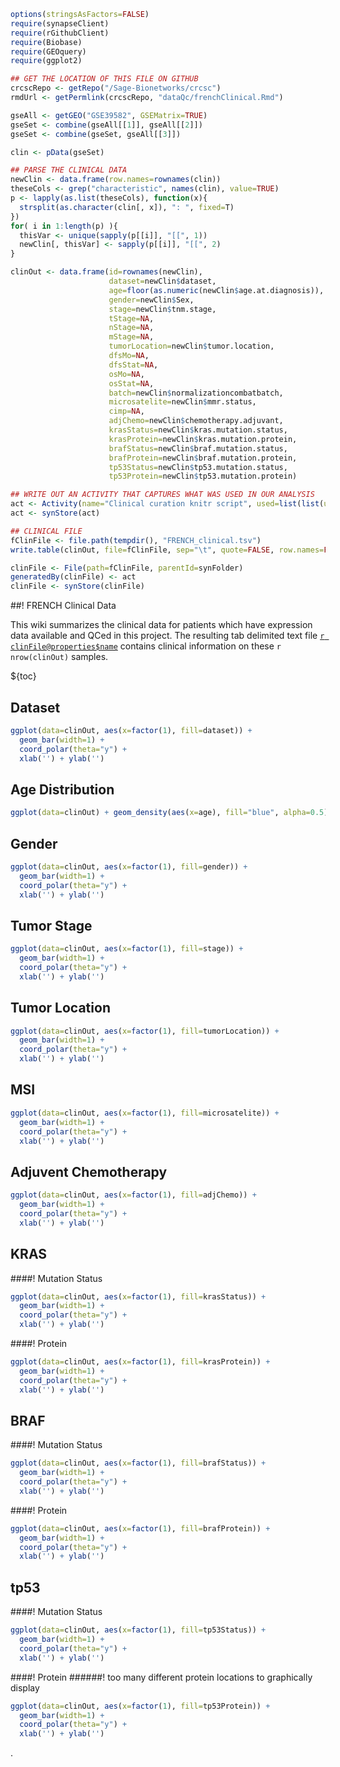 ```r
options(stringsAsFactors=FALSE)
require(synapseClient)
require(rGithubClient)
require(Biobase)
require(GEOquery)
require(ggplot2)

## GET THE LOCATION OF THIS FILE ON GITHUB
crcscRepo <- getRepo("/Sage-Bionetworks/crcsc")
rmdUrl <- getPermlink(crcscRepo, "dataQc/frenchClinical.Rmd")

gseAll <- getGEO("GSE39582", GSEMatrix=TRUE)
gseSet <- combine(gseAll[[1]], gseAll[[2]])
gseSet <- combine(gseSet, gseAll[[3]])

clin <- pData(gseSet)

## PARSE THE CLINICAL DATA
newClin <- data.frame(row.names=rownames(clin))
theseCols <- grep("characteristic", names(clin), value=TRUE)
p <- lapply(as.list(theseCols), function(x){
  strsplit(as.character(clin[, x]), ": ", fixed=T)
})
for( i in 1:length(p) ){
  thisVar <- unique(sapply(p[[i]], "[[", 1))
  newClin[, thisVar] <- sapply(p[[i]], "[[", 2)
}

clinOut <- data.frame(id=rownames(newClin),
                      dataset=newClin$dataset,
                      age=floor(as.numeric(newClin$age.at.diagnosis)),
                      gender=newClin$Sex,
                      stage=newClin$tnm.stage,
                      tStage=NA,
                      nStage=NA,
                      mStage=NA,
                      tumorLocation=newClin$tumor.location,
                      dfsMo=NA,
                      dfsStat=NA,
                      osMo=NA,
                      osStat=NA,
                      batch=newClin$normalizationcombatbatch,
                      microsatelite=newClin$mmr.status,
                      cimp=NA,
                      adjChemo=newClin$chemotherapy.adjuvant,
                      krasStatus=newClin$kras.mutation.status,
                      krasProtein=newClin$kras.mutation.protein,
                      brafStatus=newClin$braf.mutation.status,
                      brafProtein=newClin$braf.mutation.protein,
                      tp53Status=newClin$tp53.mutation.status,
                      tp53Protein=newClin$tp53.mutation.protein)

## WRITE OUT AN ACTIVITY THAT CAPTURES WHAT WAS USED IN OUR ANALYSIS
act <- Activity(name="Clinical curation knitr script", used=list(list(url=rmdUrl, name=basename(rmdUrl), wasExecuted=TRUE)))
act <- synStore(act)

## CLINICAL FILE
fClinFile <- file.path(tempdir(), "FRENCH_clinical.tsv")
write.table(clinOut, file=fClinFile, sep="\t", quote=FALSE, row.names=FALSE)

clinFile <- File(path=fClinFile, parentId=synFolder)
generatedBy(clinFile) <- act
clinFile <- synStore(clinFile)
```
##! FRENCH Clinical Data

This wiki summarizes the clinical data for patients which have expression data available and QCed in this project. The resulting tab delimited text file [`r clinFile@properties$name`](#!Synapse:`r clinFile@properties$id`) contains clinical information on these `r nrow(clinOut)` samples.

${toc}


## Dataset
```r
ggplot(data=clinOut, aes(x=factor(1), fill=dataset)) + 
  geom_bar(width=1) + 
  coord_polar(theta="y") +
  xlab('') + ylab('')
```
## Age Distribution
```r
ggplot(data=clinOut) + geom_density(aes(x=age), fill="blue", alpha=0.5)
```
## Gender
```r
ggplot(data=clinOut, aes(x=factor(1), fill=gender)) + 
  geom_bar(width=1) + 
  coord_polar(theta="y") +
  xlab('') + ylab('')
```
## Tumor Stage
```r
ggplot(data=clinOut, aes(x=factor(1), fill=stage)) + 
  geom_bar(width=1) + 
  coord_polar(theta="y") +
  xlab('') + ylab('')
```
## Tumor Location
```r
ggplot(data=clinOut, aes(x=factor(1), fill=tumorLocation)) + 
  geom_bar(width=1) + 
  coord_polar(theta="y") +
  xlab('') + ylab('')
```
## MSI
```r
ggplot(data=clinOut, aes(x=factor(1), fill=microsatelite)) + 
  geom_bar(width=1) + 
  coord_polar(theta="y") +
  xlab('') + ylab('')
```
## Adjuvent Chemotherapy
```r
ggplot(data=clinOut, aes(x=factor(1), fill=adjChemo)) + 
  geom_bar(width=1) + 
  coord_polar(theta="y") +
  xlab('') + ylab('')
```
## KRAS
####! Mutation Status
```r
ggplot(data=clinOut, aes(x=factor(1), fill=krasStatus)) + 
  geom_bar(width=1) + 
  coord_polar(theta="y") +
  xlab('') + ylab('')
```
####! Protein
```r
ggplot(data=clinOut, aes(x=factor(1), fill=krasProtein)) + 
  geom_bar(width=1) + 
  coord_polar(theta="y") +
  xlab('') + ylab('')
```
## BRAF
####! Mutation Status
```r
ggplot(data=clinOut, aes(x=factor(1), fill=brafStatus)) + 
  geom_bar(width=1) + 
  coord_polar(theta="y") +
  xlab('') + ylab('')
```
####! Protein
```r
ggplot(data=clinOut, aes(x=factor(1), fill=brafProtein)) + 
  geom_bar(width=1) + 
  coord_polar(theta="y") +
  xlab('') + ylab('')
```
## tp53
####! Mutation Status
```r
ggplot(data=clinOut, aes(x=factor(1), fill=tp53Status)) + 
  geom_bar(width=1) + 
  coord_polar(theta="y") +
  xlab('') + ylab('')
```
####! Protein
######! too many different protein locations to graphically display
```r
ggplot(data=clinOut, aes(x=factor(1), fill=tp53Protein)) + 
  geom_bar(width=1) + 
  coord_polar(theta="y") +
  xlab('') + ylab('')
```

.